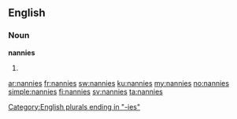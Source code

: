 ==English==

===Noun===
'''nannies'''

# {{plural of|nanny}}

[[Category:English plurals ending in "-ies"]]

[[ar:nannies]]
[[fr:nannies]]
[[sw:nannies]]
[[ku:nannies]]
[[my:nannies]]
[[no:nannies]]
[[simple:nannies]]
[[fi:nannies]]
[[sv:nannies]]
[[ta:nannies]]